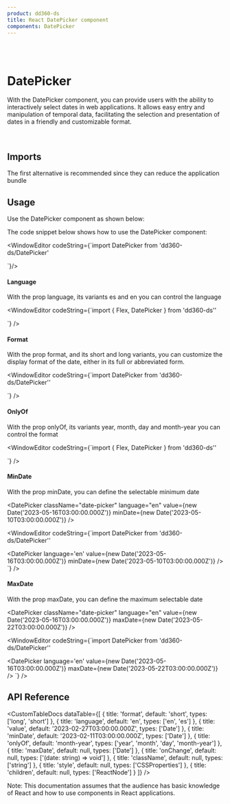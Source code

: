```yaml
---
product: dd360-ds
title: React DatePicker component
components: DatePicker
---
```


<br />
<br />

# <span name="floating-nav">DatePicker</span>

With the DatePicker component, you can provide users with the ability to interactively select dates in web applications. It allows easy entry and manipulation of temporal data, facilitating the selection and presentation of dates in a friendly and customizable format.

<br />

## <span name="floating-nav">Imports</span>

The first alternative is recommended since they can reduce the application bundle

<WindowEditor codeString="import DatePicker from 'dd360-ds/DatePicker'" />
<WindowEditor codeString="import { DatePicker } from 'dd360-ds'" />

## <span name="floating-nav">Usage</span>

Use the DatePicker component as shown below:

<ContainerComponentDoc>
  <DatePicker className="date-picker" language="en" />
</ContainerComponentDoc>
The code snippet below shows how to use the DatePicker component:

<WindowEditor
    codeString={`import  DatePicker  from 'dd360-ds/DatePicker'

<DatePicker />
`}/>

#### <span name="floating-nav">Language</span>

With the prop <span className="border border-gray-300 bg-gray-200 p-1">language</span>, its variants <span className="border border-gray-300 bg-gray-200 p-1">es</span> and <span className="border border-gray-300 bg-gray-200 p-1">en</span> you can control the language

<ContainerComponentDoc>

<Flex gap='12'>
  <DatePicker className="date-picker" language="en" />
  <DatePicker className="date-picker" language="es" />
</Flex>
</ContainerComponentDoc>

<WindowEditor
  codeString={`import { Flex, DatePicker } from 'dd360-ds''
  
<Flex gap='12'>
  <DatePicker language="en" />
  <DatePicker language="es" />
</Flex>
`}
/>

#### <span name="floating-nav">Format</span>

With the prop <span className="border border-gray-300 bg-gray-200 p-1">format</span>, and its <span className="border border-gray-300 bg-gray-200 p-1">short</span> and <span className="border border-gray-300 bg-gray-200 p-1">long</span> variants, you can customize the display format of the date, either in its full or abbreviated form.

<ContainerComponentDoc>
<Flex justifyContent='around'>
  <DatePicker className="date-picker" format="short" language='en' />
  <DatePicker className="date-picker" format="long"  language='en' />
</Flex>
</ContainerComponentDoc>

<WindowEditor
  codeString={`import  DatePicker from 'dd360-ds/DatePicker''
  
 <Flex justifyContent='around'>
  <DatePicker format="short" language='en' />
  <DatePicker format="long"  language='en' />
</Flex>
`}
/>

#### <span name="floating-nav">OnlyOf</span>

With the prop <span className="border border-gray-300 bg-gray-200 p-1">onlyOf</span>, its variants <span className="border border-gray-300 bg-gray-200 p-1">year</span>, <span className="border border-gray-300 bg-gray-200 p-1">month</span>, <span className="border border-gray-300 bg-gray-200 p-1">day</span> and <span className="border border-gray-300 bg-gray-200 p-1">month-year</span> you can control the format

<ContainerComponentDoc>

<Flex gap="12" justifyContent="around">
  <DatePicker className="date-picker" language="en" onlyOf="year" />
  <DatePicker className="date-picker" language="en" onlyOf="month" />
  <DatePicker className="date-picker" language="en" onlyOf="day" />
  <DatePicker className="date-picker" language="en" onlyOf="month-year" />
</Flex>

</ContainerComponentDoc>

<WindowEditor
  codeString={`import { Flex, DatePicker } from 'dd360-ds''
  
<Flex gap="12" justifyContent="around">
  <DatePicker language="en" onlyOf="year" />
  <DatePicker language="en" onlyOf="month" />
  <DatePicker language="en" onlyOf="day" />
  <DatePicker language="en" onlyOf="month-year" />
</Flex>
`} />

#### <span name="floating-nav">MinDate</span>

With the prop <span className="border border-gray-300 bg-gray-200 p-1">minDate</span>, you can define the selectable minimum date

<ContainerComponentDoc>

<DatePicker className="date-picker" language="en" value={new Date('2023-05-16T03:00:00.000Z')} minDate={new Date('2023-05-10T03:00:00.000Z')} />

</ContainerComponentDoc>

<WindowEditor
  codeString={`import  DatePicker  from 'dd360-ds/DatePicker''
  
<DatePicker language='en' value={new Date('2023-05-16T03:00:00.000Z')} minDate={new Date('2023-05-10T03:00:00.000Z')} />
`}
/>

#### <span name="floating-nav">MaxDate</span>

With the prop <span className="border border-gray-300 bg-gray-200 p-1">maxDate</span>, you can define the maximum selectable date

<ContainerComponentDoc>

<DatePicker className="date-picker" language="en" value={new Date('2023-05-16T03:00:00.000Z')} maxDate={new Date('2023-05-22T03:00:00.000Z')} />

</ContainerComponentDoc>

<WindowEditor
  codeString={`import  DatePicker  from 'dd360-ds/DatePicker''
  
<DatePicker language='en' value={new Date('2023-05-16T03:00:00.000Z')} maxDate={new Date('2023-05-22T03:00:00.000Z')} />
`}
/>

## <span name="floating-nav">API Reference</span>

<CustomTableDocs
  dataTable={[
    { title: 'format', default: 'short', types: ['long', 'short'] },
    { title: 'language', default: 'en', types: ['en', 'es'] },
    { title: 'value', default: '2023-02-27T03:00:00.000Z', types: ['Date'] },
    { title: 'minDate', default: '2023-02-11T03:00:00.000Z', types: ['Date'] },
    { title: 'onlyOf', default: 'month-year', types: ['year', 'month', 'day', 'month-year'] },
    { title: 'maxDate', default: null, types: ['Date'] },
    { title: 'onChange', default: null, types: ['(date: string) => void'] },
    { title: 'className', default: null, types: ['string'] },
    { title: 'style', default: null, types: ['CSSProperties'] },
    { title: 'children', default: null, types: ['ReactNode'] }
  ]}
/>

Note: This documentation assumes that the audience has basic knowledge of React and how to use components in React applications.
